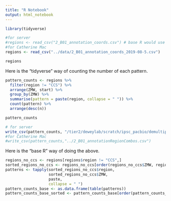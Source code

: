 ```yaml
---
title: "R Notebook"
output: html_notebook
---
```


```r
library(tidyverse)
```

```r
#for server
#regions <- read_csv("2_B01_annotation_coords.csv") # base R would use read.csv
#for Catherine Mac
regions <- read_csv("../data/2_B01_annotation_coords_2019-08-5.csv")
```

```r
regions
```

Here is the "tidyverse" way of counting the number of each pattern.

```r
pattern_counts <- regions %>% 
  filter(region != "CCS") %>%
  arrange(ZMW, start) %>%
  group_by(ZMW) %>%
  summarise(pattern = paste(region, collapse = " ")) %>%
  count(pattern) %>%
  arrange(desc(n))
```

```r
pattern_counts
```
```r
# for server
write_csv(pattern_counts, "/tier2/deweylab/scratch/ipsc_pacbio/demultiplexing/profile_hmm/annotated_ccs/2_B01_annotationRegionCombos.csv")
#for Catherine Mac
#write_csv(pattern_counts,"../2_B01_annotationRegionCombos.csv")
```

Here is the "base R" way of doing the above.

```r
regions_no_ccs <- regions[regions$region != "CCS",]
sorted_regions_no_ccs <- regions_no_ccs[order(regions_no_ccs$ZMW, regions_no_ccs$start),]
patterns <- tapply(sorted_regions_no_ccs$region,
                   sorted_regions_no_ccs$ZMW,
                   paste,
                   collapse = " ")
pattern_counts_base <- as.data.frame(table(patterns))
pattern_counts_base_sorted <- pattern_counts_base[order(pattern_counts_base$Freq, decreasing = TRUE),]
```

